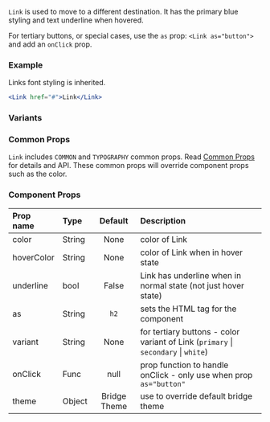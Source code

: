 


`Link` is used to move to a different destination. It has the primary blue styling and text underline when hovered.

For tertiary buttons, or special cases, use the `as` prop: `<Link as="button">` and add an `onClick` prop.

### Example
Links font styling is inherited.
```jsx live
<Link href="#">Link</Link>
```

### Variants


### Common Props
`Link` includes `COMMON` and `TYPOGRAPHY` common props. Read [Common Props](/components/common-props) for details and API. These common props will override component props such as the color.

### Component Props

| Prop name | Type | Default | Description |
| :- | :- | :-: | :- |
| color | String | None | color of Link |
| hoverColor | String | None | color of Link when in hover state |
| underline | bool | False | Link has underline when in normal state (not just hover state) |
| as | String | `h2` | sets the HTML tag for the component |
| variant | String | None | for tertiary buttons - color variant of Link (`primary` &#124; `secondary` &#124; `white`) |
| onClick | Func | null | prop function to handle onClick - only use when prop `as="button"` |
| theme | Object | Bridge Theme | use to override default bridge theme|

